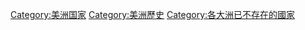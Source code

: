 [[Category:美洲国家|Category:美洲国家]]
[[Category:美洲歷史|Category:美洲歷史]]
[[Category:各大洲已不存在的國家|Category:各大洲已不存在的國家]]